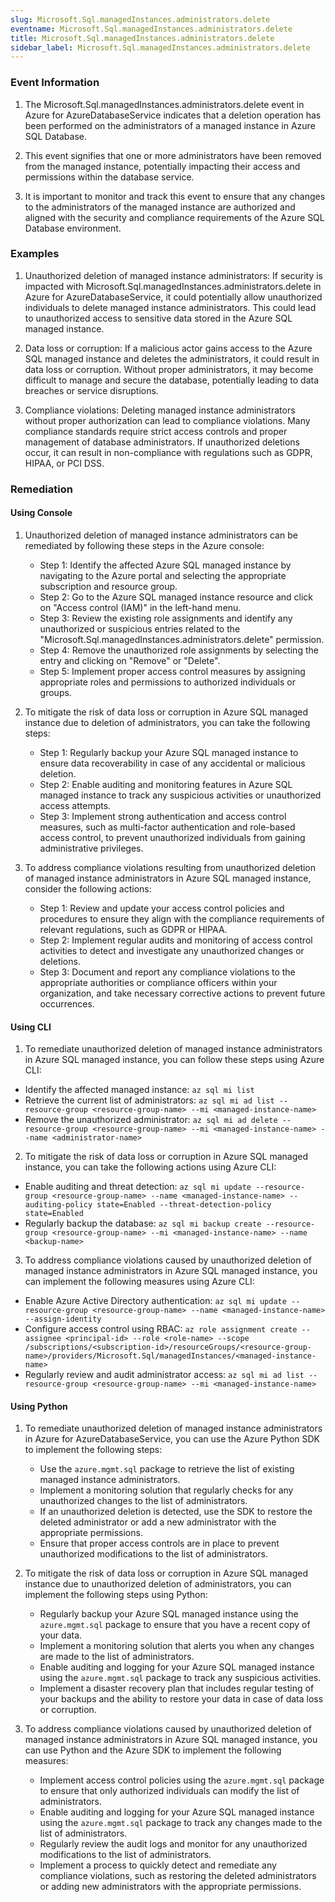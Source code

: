 ```yaml
--- 
slug: Microsoft.Sql.managedInstances.administrators.delete
eventname: Microsoft.Sql.managedInstances.administrators.delete
title: Microsoft.Sql.managedInstances.administrators.delete
sidebar_label: Microsoft.Sql.managedInstances.administrators.delete
---
```

                       
### Event Information

1. The Microsoft.Sql.managedInstances.administrators.delete event in Azure for AzureDatabaseService indicates that a deletion operation has been performed on the administrators of a managed instance in Azure SQL Database.

2. This event signifies that one or more administrators have been removed from the managed instance, potentially impacting their access and permissions within the database service.

3. It is important to monitor and track this event to ensure that any changes to the administrators of the managed instance are authorized and aligned with the security and compliance requirements of the Azure SQL Database environment.


### Examples

1. Unauthorized deletion of managed instance administrators: If security is impacted with Microsoft.Sql.managedInstances.administrators.delete in Azure for AzureDatabaseService, it could potentially allow unauthorized individuals to delete managed instance administrators. This could lead to unauthorized access to sensitive data stored in the Azure SQL managed instance.

2. Data loss or corruption: If a malicious actor gains access to the Azure SQL managed instance and deletes the administrators, it could result in data loss or corruption. Without proper administrators, it may become difficult to manage and secure the database, potentially leading to data breaches or service disruptions.

3. Compliance violations: Deleting managed instance administrators without proper authorization can lead to compliance violations. Many compliance standards require strict access controls and proper management of database administrators. If unauthorized deletions occur, it can result in non-compliance with regulations such as GDPR, HIPAA, or PCI DSS.

### Remediation

#### Using Console

1. Unauthorized deletion of managed instance administrators can be remediated by following these steps in the Azure console:
   - Step 1: Identify the affected Azure SQL managed instance by navigating to the Azure portal and selecting the appropriate subscription and resource group.
   - Step 2: Go to the Azure SQL managed instance resource and click on "Access control (IAM)" in the left-hand menu.
   - Step 3: Review the existing role assignments and identify any unauthorized or suspicious entries related to the "Microsoft.Sql.managedInstances.administrators.delete" permission.
   - Step 4: Remove the unauthorized role assignments by selecting the entry and clicking on "Remove" or "Delete".
   - Step 5: Implement proper access control measures by assigning appropriate roles and permissions to authorized individuals or groups.

2. To mitigate the risk of data loss or corruption in Azure SQL managed instance due to deletion of administrators, you can take the following steps:
   - Step 1: Regularly backup your Azure SQL managed instance to ensure data recoverability in case of any accidental or malicious deletion.
   - Step 2: Enable auditing and monitoring features in Azure SQL managed instance to track any suspicious activities or unauthorized access attempts.
   - Step 3: Implement strong authentication and access control measures, such as multi-factor authentication and role-based access control, to prevent unauthorized individuals from gaining administrative privileges.

3. To address compliance violations resulting from unauthorized deletion of managed instance administrators in Azure SQL managed instance, consider the following actions:
   - Step 1: Review and update your access control policies and procedures to ensure they align with the compliance requirements of relevant regulations, such as GDPR or HIPAA.
   - Step 2: Implement regular audits and monitoring of access control activities to detect and investigate any unauthorized changes or deletions.
   - Step 3: Document and report any compliance violations to the appropriate authorities or compliance officers within your organization, and take necessary corrective actions to prevent future occurrences.

#### Using CLI

1. To remediate unauthorized deletion of managed instance administrators in Azure SQL managed instance, you can follow these steps using Azure CLI:

- Identify the affected managed instance: `az sql mi list`
- Retrieve the current list of administrators: `az sql mi ad list --resource-group <resource-group-name> --mi <managed-instance-name>`
- Remove the unauthorized administrator: `az sql mi ad delete --resource-group <resource-group-name> --mi <managed-instance-name> --name <administrator-name>`

2. To mitigate the risk of data loss or corruption in Azure SQL managed instance, you can take the following actions using Azure CLI:

- Enable auditing and threat detection: `az sql mi update --resource-group <resource-group-name> --name <managed-instance-name> --auditing-policy state=Enabled --threat-detection-policy state=Enabled`
- Regularly backup the database: `az sql mi backup create --resource-group <resource-group-name> --mi <managed-instance-name> --name <backup-name>`

3. To address compliance violations caused by unauthorized deletion of managed instance administrators in Azure SQL managed instance, you can implement the following measures using Azure CLI:

- Enable Azure Active Directory authentication: `az sql mi update --resource-group <resource-group-name> --name <managed-instance-name> --assign-identity`
- Configure access control using RBAC: `az role assignment create --assignee <principal-id> --role <role-name> --scope /subscriptions/<subscription-id>/resourceGroups/<resource-group-name>/providers/Microsoft.Sql/managedInstances/<managed-instance-name>`
- Regularly review and audit administrator access: `az sql mi ad list --resource-group <resource-group-name> --mi <managed-instance-name>`

#### Using Python

1. To remediate unauthorized deletion of managed instance administrators in Azure for AzureDatabaseService, you can use the Azure Python SDK to implement the following steps:
   - Use the `azure.mgmt.sql` package to retrieve the list of existing managed instance administrators.
   - Implement a monitoring solution that regularly checks for any unauthorized changes to the list of administrators.
   - If an unauthorized deletion is detected, use the SDK to restore the deleted administrator or add a new administrator with the appropriate permissions.
   - Ensure that proper access controls are in place to prevent unauthorized modifications to the list of administrators.

2. To mitigate the risk of data loss or corruption in Azure SQL managed instance due to unauthorized deletion of administrators, you can implement the following steps using Python:
   - Regularly backup your Azure SQL managed instance using the `azure.mgmt.sql` package to ensure that you have a recent copy of your data.
   - Implement a monitoring solution that alerts you when any changes are made to the list of administrators.
   - Enable auditing and logging for your Azure SQL managed instance using the `azure.mgmt.sql` package to track any suspicious activities.
   - Implement a disaster recovery plan that includes regular testing of your backups and the ability to restore your data in case of data loss or corruption.

3. To address compliance violations caused by unauthorized deletion of managed instance administrators in Azure SQL managed instance, you can use Python and the Azure SDK to implement the following measures:
   - Implement access control policies using the `azure.mgmt.sql` package to ensure that only authorized individuals can modify the list of administrators.
   - Enable auditing and logging for your Azure SQL managed instance using the `azure.mgmt.sql` package to track any changes made to the list of administrators.
   - Regularly review the audit logs and monitor for any unauthorized modifications to the list of administrators.
   - Implement a process to quickly detect and remediate any compliance violations, such as restoring the deleted administrators or adding new administrators with the appropriate permissions.


 